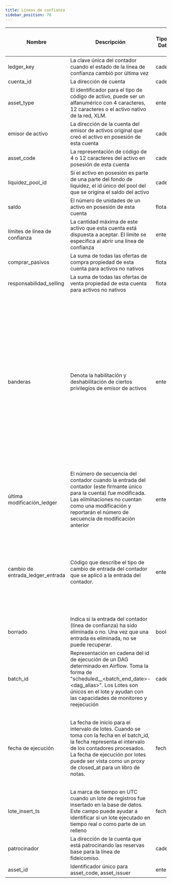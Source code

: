 ```yaml
---
title: Líneas de confianza
sidebar_position: 70
---
```


| Nombre                           | Descripción                                                                                                                                                                                                                                                  | Tipo de Datos | Valores de dominio                                                                                                                                                                                                                                                                                                                                                                                          | ¿Clave primaria? | ¿Llave natural? | ¿Partición o campo de cluster? | ¿Requerido? | Notas                                                                                                                                                                                 |
| -------------------------------- | ------------------------------------------------------------------------------------------------------------------------------------------------------------------------------------------------------------------------------------------------------------ | ------------- | ----------------------------------------------------------------------------------------------------------------------------------------------------------------------------------------------------------------------------------------------------------------------------------------------------------------------------------------------------------------------------------------------------------- | ---------------- | --------------- | ------------------------------ | ----------- | ------------------------------------------------------------------------------------------------------------------------------------------------------------------------------------- |
| ledger_key                       | La clave única del contador cuando el estado de la línea de confianza cambió por última vez                                                                                                                                                                  | cadena        |                                                                                                                                                                                                                                                                                                                                                                                                             |                  |                 |                                | Sí          |                                                                                                                                                                                       |
| cuenta_id                        | La dirección de cuenta                                                                                                                                                                                                                                       | cadena        |                                                                                                                                                                                                                                                                                                                                                                                                             |                  | Sí              | cluster                        | Sí          |                                                                                                                                                                                       |
| asset_type                       | El identificador para el tipo de código de activo, puede ser un alfanumérico con 4 caracteres, 12 caracteres o el activo nativo de la red, XLM.                                                                                                              | entero        | credit_alfanum4 de crédito nativo alfanum12                                                                                                                                                                                                                                                                                                                                                                 |                  | Sí              |                                | Sí          |                                                                                                                                                                                       |
| emisor de activo                 | La dirección de la cuenta del emisor de activos original que creó el activo en posesión de esta cuenta                                                                                                                                                       | cadena        |                                                                                                                                                                                                                                                                                                                                                                                                             |                  | Sí              |                                | Nu          |                                                                                                                                                                                       |
| asset_code                       | La representación de código de 4 o 12 caracteres del activo en posesión de esta cuenta                                                                                                                                                                       | cadena        |                                                                                                                                                                                                                                                                                                                                                                                                             |                  | Sí              |                                | Nu          |                                                                                                                                                                                       |
| liquidez_pool_id                 | Si el activo en posesión es parte de una parte del fondo de liquidez, el id único del pool del que se origina el saldo del activo                                                                                                                            | cadena        |                                                                                                                                                                                                                                                                                                                                                                                                             |                  | Sí              | cluster                        | Nu          |                                                                                                                                                                                       |
| saldo                            | El número de unidades de un activo en posesión de esta cuenta                                                                                                                                                                                                | flotante      |                                                                                                                                                                                                                                                                                                                                                                                                             |                  |                 |                                | Sí          |                                                                                                                                                                                       |
| límites de línea de confianza    | La cantidad máxima de este activo que esta cuenta está dispuesta a aceptar. El límite se especifica al abrir una línea de confianza                                                                                                                          | entero        |                                                                                                                                                                                                                                                                                                                                                                                                             |                  |                 |                                | Sí          |                                                                                                                                                                                       |
| comprar_pasivos                  | La suma de todas las ofertas de compra propiedad de esta cuenta para activos no nativos                                                                                                                                                                      | flotante      |                                                                                                                                                                                                                                                                                                                                                                                                             |                  |                 |                                | Sí          |                                                                                                                                                                                       |
| responsabilidad_selling          | La suma de todas las ofertas de venta propiedad de esta cuenta para activos no nativos                                                                                                                                                                       | flotante      |                                                                                                                                                                                                                                                                                                                                                                                                             |                  |                 |                                | Sí          |                                                                                                                                                                                       |
| banderas                         | Denota la habilitación y deshabilitación de ciertos privilegios de emisor de activos                                                                                                                                                                         | entero        | 0 - Ninguno, Por defecto 1 - Autorizado (emisor ha autorizado a la cuenta para realizar transacciones con su crédito) 2 - Autorizado a Mantener pasivos (emisor ha autorizado cuenta para mantener y reducir pasivos por su crédito) 4 - Clawback habilitado (emisor ha especificado que puede reclamar su crédito, incluyendo saldos reclamables) |                  |                 |                                | Sí          | Las banderas se establecen en las cuentas del emisor de un activo. Cuando las cuentas de usuario confían en un activo, las banderas aplicadas al activo se originan desde esta cuenta |
| última modificación_ledger       | El número de secuencia del contador cuando la entrada del contador (este firmante único para la cuenta) fue modificada. Las eliminaciones no cuentan como una modificación y reportarán el número de secuencia de modificación anterior   | entero        |                                                                                                                                                                                                                                                                                                                                                                                                             |                  | Sí              | cluster                        | Sí          |                                                                                                                                                                                       |
| cambio de entrada_ledger_entrada | Código que describe el tipo de cambio de entrada del contador que se aplicó a la entrada del contador.                                                                                                                                                       | entero        | 0 - Entrada de contador creada 1 - Entrada de contador actualizada 2 - Entrada de contador borrada 3 - Estado de entrada de contador (valor de la entrada)                                                                                                                                                                                                                               |                  | Sí              |                                | Sí          | Los tipos de cambio de entrada válidos son 0, 1 y 2 para entradas de libro de tipo \`trust_lines\`.                                                                                   |
| borrado                          | Indica si la entrada del contador (línea de confianza) ha sido eliminada o no. Una vez que una entrada es eliminada, no se puede recuperar.                                                                                               | boolean       |                                                                                                                                                                                                                                                                                                                                                                                                             |                  |                 |                                | Sí          |                                                                                                                                                                                       |
| batch_id                         | Representación en cadena del id de ejecución de un DAG determinado en Airflow. Toma la forma de "scheduled\_\_\<batch_end_date>-\<dag_alias>". Los Lotes son únicos en el lote y ayudan con las capacidades de monitoreo y reejecución                       | cadena        |                                                                                                                                                                                                                                                                                                                                                                                                             |                  |                 |                                | Sí          |                                                                                                                                                                                       |
| fecha de ejecución               | La fecha de inicio para el intervalo de lotes. Cuando se toma con la fecha en el batch_id, la fecha representa el intervalo de los contadores procesados. La fecha de ejecución por lotes puede ser vista como un proxy de closed_at para un libro de notas. | fecha         |                                                                                                                                                                                                                                                                                                                                                                                                             |                  |                 | Partición MESES                | Sí          | La tabla se particiona en batch_run_date. Se recomienda incluir siempre el batch_run_date en el filtro si es posible para ayudar a reducir el costo de la consulta.                   |
| lote_insert_ts                   | La marca de tiempo en UTC cuando un lote de registros fue insertado en la base de datos. Este campo puede ayudar a identificar si un lote ejecutado en tiempo real o como parte de un relleno                                                                | fecha         |                                                                                                                                                                                                                                                                                                                                                                                                             |                  |                 |                                | Sí          |                                                                                                                                                                                       |
| patrocinador                     | La dirección de la cuenta que está patrocinando las reservas base para la línea de fideicomiso.                                                                                                                                                              | cadena        |                                                                                                                                                                                                                                                                                                                                                                                                             |                  |                 |                                | Nu          |                                                                                                                                                                                       |
| asset_id                         | Identificador único para asset_code, asset_issuer                                                                                                                                                                                                            | entero        |                                                                                                                                                                                                                                                                                                                                                                                                             |                  |                 |                                | Nu          |                                                                                                                                                                                       |
